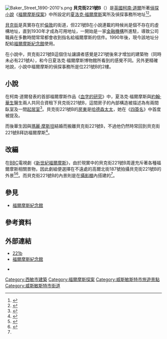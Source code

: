 {{expand|time=2015-05-12T04:15:00+00:00}}
{{noteTA
|1=zh-cn:神探夏洛克;zh-tw:新世紀福爾摩斯;zh-hk:新福爾摩斯;
|2=zh-cn:哈德森太太; zh-tw:哈德遜夫人;
|3=zh-hans:贝克街; zh-hk:必嘉街; zh-tw:貝克街;
|T=zh-hans:贝克街221号B; zh-hk:必嘉街221號B; zh-tw:貝克街221號B;
}}
{{Infobox fictional location
| name       = 貝克街221號B
| colour     = #C0C0C0
| image      = 221B Baker Street, London - Sherlock Holmes Museum.jpg
| imagesize  =
| caption    = 今日的貝克街221號B是[[福爾摩斯紀念館|福爾摩斯紀念館]]。
| source     = [[福爾摩斯探案|福爾摩斯探案]]
| creator    = [[亞瑟·柯南·道爾|亞瑟·柯南·道爾]]
| genre      = [[偵探小說|偵探小說]]
| people     = [[夏洛克·福爾摩斯|夏洛克·福爾摩斯]]
| first      = 《[[血字的研究|血字的研究]]》
}}
[[File:Baker_Street_1890-2010's.png|thumb]]
'''貝克街221號B'''（{{lang-en|221B Baker Street}}）是[[英國|英國]][[柯南·道爾|柯南·道爾]]所著[[偵探小說|偵探小說]]《[[福爾摩斯探案|福爾摩斯探案]]》中所設定的[[夏洛克·福爾摩斯|夏洛克·福爾摩斯]]寓所及偵探事務所地址<ref name="幻想地名">{{Cite book|title=幻想地名事典|last=山北篤 監修|publisher=奇幻基地|year=2011年7月|isbn=978-986-6275-36-4|location=臺北}}</ref>{{Rp|435}}<ref>{{Cite web|title=神秘的贝克街221B号|url=http://www.readmeok.com/2012-7/29_15390.html|accessdate=2019-04-28|author=曹红芳、马宏观|date=2012-07-29|publisher=山东商报|archive-date=2019-04-28|archive-url=https://web.archive.org/web/20190428055218/http://www.readmeok.com/2012-7/29_15390.html|dead-url=no}}</ref>。

[[貝克街|貝克街]]是真實存在於[[倫敦|倫敦]]的街道，但221號B在小說連載的時候尚是個不存在的虛構地址，直到1930年才成為可用地址，一開始是一家[[金融機構|金融機構]]所進駐，導致公司職員在多數時間常常都會收到指名給福爾摩斯的信件。1990年後，現今該地址分配給[[福爾摩斯紀念館|福爾摩斯紀念館]]使用。

在小說中，貝克街221號B這個住址讓讀者感覺是221號後來才增加的建築物（同時未必有221號A），和今日夏洛克·福爾摩斯博物館所看到的感覺不同。另外更精確地說，小說中福爾摩斯的偵探事務所是位221號B的2樓。

==小說==
在柯南·道爾發表的首部福爾摩斯作品《[[血字的研究|血字的研究]]》中，夏洛克·福爾摩斯與[[約翰·華生|約翰·華生]]醫生兩人共同合資租下貝克街221號B，這間房子的內部構造被描述為有兩間臥室及一間[[起居室|起居室]]<ref>{{Cite book|title=福爾摩斯探案全集 第一冊|last=柯南·道爾|publisher=遠流|year=2004年2月|isbn=957-32-3771-7|location=臺北}}</ref>。貝克街221號B的[[房東|房東]]是[[哈德森太太|哈德森太太]]，她在《[[四簽名|四簽名]]》中首度被提及。

而後華生因與[[瑪麗·摩斯坦|瑪麗·摩斯坦]]結婚而搬離貝克街221號B，不過他仍然時常回到貝克街221號B拜訪福爾摩斯<ref>{{Cite book|title=福爾摩斯探案全集 第二冊|last=柯南·道爾|publisher=遠流|year=2004年2月|isbn=957-32-3772-5|location=臺北}}</ref>。

==改編==
在[[BBC|BBC]]電視劇《[[新世紀福爾摩斯|新世紀福爾摩斯]]》，由於現實中的貝克街221號B周邊充斥著各種福爾摩斯相關景物，因此劇組便選擇在不遠處的高爾北街187號拍攝貝克街221號B的外景<ref name="史蒂夫·特賴布">{{Cite book|title=神探夏洛克官方指南（1-3季）|last=史蒂夫·特賴布|publisher=百花洲文藝出版社|year=2016年1月|isbn=978-7-5500-1537-1|location=南昌}}</ref><ref>{{Cite web|url=http://news.china.com.cn/world/2016-09/30/content_39407803.htm|title=跟着《神探夏洛克》游伦敦 美景一网打尽|accessdate=2018-08-19|author=栗卫斌、付思聪|date=2016-09-30|publisher=中国网|language=zh-cn|archive-date=2020-11-08|archive-url=https://web.archive.org/web/20201108083515/http://news.china.com.cn/world/2016-09/30/content_39407803.htm|dead-url=no}}</ref>。而貝克街221號B的內景則是在[[攝影棚|攝影棚]]內搭建的<ref name="史蒂夫·特賴布" />。

==參見==
* [[福爾摩斯紀念館|福爾摩斯紀念館]]

==參考資料==
<references />

== 外部連結 ==
{{Commonscat|221B Baker Street}}
* [https://web.archive.org/web/20170101004113/http://www.221b.co.uk/ 221b] {{en}}
* [http://www.sherlock-holmes.co.uk/ 福爾摩斯紀念館]{{en}}
* {{Wayback|url=http://www.sherlock-holmes.co.uk/ |date=20050903164057 }} {{en}}

{{福爾摩斯小說}}
{{Authority control}}
{{Portal bar|夏洛克·福尔摩斯|文學|倫敦|border=no}}
{{Coord|51|31|24|N|0|09|30|W|region:GB_type:landmark|display=title}}

{{DEFAULTSORT:Baker Street}}
[[Category:西敏市建築|Category:西敏市建築]]
[[Category:福爾摩斯探案|Category:福爾摩斯探案]]
[[Category:威斯敏斯特市旅遊景點|Category:威斯敏斯特市旅遊景點]]
[[Category:威斯敏斯特市街道|Category:威斯敏斯特市街道]]